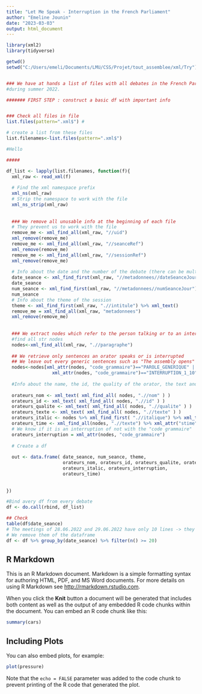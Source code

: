 ```yaml
---
title: "Let Me Speak - Interruption in the French Parliament"
author: "Emeline Jounin"
date: "2023-03-03"
output: html_document
---
```


```r
library(xml2)
library(tidyverse)

getwd()
setwd("C:/Users/emeli/Documents/LMU/CSS/Projet/tout_assemblee/xml/Try")


### We have at hands a list of files with all debates in the French Parliament
#during summer 2022.

####### FIRST STEP : construct a basic df with important info


### Check all files in file
list.files(pattern=".xml$") #

# create a list from these files
list.filenames<-list.files(pattern=".xml$")

#Hello

#####

df_list <- lapply(list.filenames, function(f){
  xml_raw <- read_xml(f)
  
  # Find the xml namespace prefix
  xml_ns(xml_raw)
  # Strip the namespace to work with the file
  xml_ns_strip(xml_raw)
  
  
  ### We remove all unusable info at the beginning of each file
  # They prevent us to work with the file
  remove_me <- xml_find_all(xml_raw, "//uid")
  xml_remove(remove_me)
  remove_me <- xml_find_all(xml_raw, "//seanceRef")
  xml_remove(remove_me)
  remove_me <- xml_find_all(xml_raw, "//sessionRef")
  xml_remove(remove_me)
  
  # Info about the date and the number of the debate (there can be multiple debate per day)
  date_seance <- xml_find_first(xml_raw, "//metadonnees//dateSeanceJour") %>% xml_text()
  date_seance
  num_seance <- xml_find_first(xml_raw, "//metadonnees//numSeanceJour") %>% xml_text()
  num_seance
  # Info about the theme of the session
  theme <- xml_find_first(xml_raw, ".//intitule") %>% xml_text()
  remove_me = xml_find_all(xml_raw, "metadonnees")
  xml_remove(remove_me)
  
  
  ### We extract nodes which refer to the person talking or to an interruption
  #find all str nodes
  nodes<-xml_find_all(xml_raw, ".//paragraphe")
  
  ## We retrieve only sentences an orator speaks or is interrupted
  ## We leave out every generic sentences such as "The assembly opens"
  nodes<-nodes[xml_attr(nodes, "code_grammaire")=="PAROLE_GENERIQUE" |
                 xml_attr(nodes, "code_grammaire")=="INTERRUPTION_1_10"]
  
  #Info about the name, the id, the quality of the orator, the text and the duration of the talk
  
  orateurs_nom <- xml_text( xml_find_all( nodes, ".//nom" ) )
  orateurs_id <- xml_text( xml_find_all( nodes, ".//id" ) )
  orateurs_qualite <- xml_text( xml_find_all( nodes, ".//qualite" ) )
  orateurs_texte <- xml_text( xml_find_all( nodes, ".//texte" ) )
  orateurs_italic <- nodes %>% xml_find_first( ".//italique") %>% xml_text()
  orateurs_time <- xml_find_all(nodes, ".//texte") %>% xml_attr("stime")
  # We know if it is an interruption of not with the "code grammaire"
  orateurs_interruption = xml_attr(nodes, "code_grammaire")
  
  # Create a df
  
  out <- data.frame( date_seance, num_seance, theme,
                     orateurs_nom, orateurs_id, orateurs_qualite, orateurs_texte,
                     orateurs_italic, orateurs_interruption,
                     orateurs_time)
  
  
})

#Bind avery df from every debate
df <- do.call(rbind, df_list)

## Check
table(df$date_seance)
# The meetings of 28.06.2022 and 29.06.2022 have only 10 lines -> they are unrepresentative
# We remove them of the dataframe
df <- df %>% group_by(date_seance) %>% filter(n() >= 20)


```

## R Markdown

This is an R Markdown document. Markdown is a simple formatting syntax for authoring HTML, PDF, and MS Word documents. For more details on using R Markdown see <http://rmarkdown.rstudio.com>.

When you click the **Knit** button a document will be generated that includes both content as well as the output of any embedded R code chunks within the document. You can embed an R code chunk like this:

```r
summary(cars)
```

## Including Plots

You can also embed plots, for example:

```r
plot(pressure)
```

Note that the `echo = FALSE` parameter was added to the code chunk to prevent printing of the R code that generated the plot.
